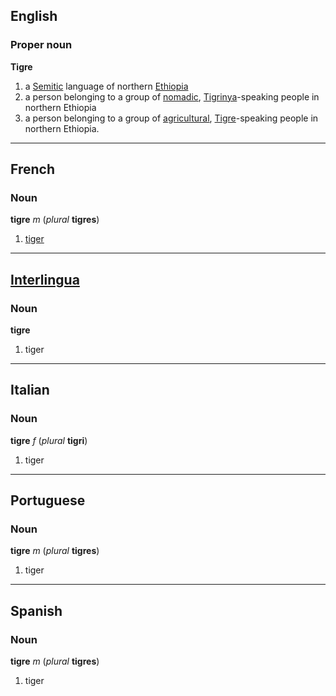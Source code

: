==English==
===Proper noun===
'''Tigre'''

#a [[Semitic]] language of northern [[Ethiopia]]
#a person belonging to a group of [[nomad]]ic, [[Tigrinya]]-speaking people in northern Ethiopia
#a person belonging to a group of [[agricultural]], [[Tigre]]-speaking people in northern Ethiopia.

----
==French==
===Noun===
'''tigre''' ''m'' (''plural'' '''tigres''')

#[[tiger]]

----
==[[Interlingua]]==
===Noun===
'''tigre'''

#tiger

----
==Italian==
===Noun===
'''tigre''' ''f'' (''plural'' '''tigri''')

#tiger

----
==Portuguese==
===Noun===
'''tigre''' ''m'' (''plural'' '''tigres''')

#tiger

----
==Spanish==
===Noun===
'''tigre''' ''m'' (''plural'' '''tigres''')

#tiger